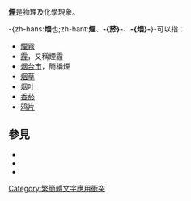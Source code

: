 {{Wiktionary|煙|菸|烟}}
{{Commons|Smoke|煙}}
{{Commons|Cigaratte|菸}}
'''[[煙|煙]]'''是物理及化學現象。

-{zh-hans:'''烟'''也;zh-hant:'''煙'''、'''-{菸}-'''、'''-{烟}-'''}-可以指：
* [[煙霧|煙霧]]
* [[霾|霾]]，又稱煙霾
* [[烟台市|烟台市]]，簡稱煙
* [[烟草|烟草]]
* [[烟叶|烟叶]]
* [[香菸|香菸]]
* [[鸦片|鸦片]]

{{消歧義|Y|Cat=一字消歧义}}

== 參見 ==
* {{Lookfrom|煙}}
* {{Lookfrom|菸}}
* {{Lookfrom|烟}}

[[Category:繁簡體文字應用衝突|Category:繁簡體文字應用衝突]]